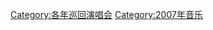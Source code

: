 {{Commonscat|2007 concert tours}}

[[Category:各年巡回演唱会|Category:各年巡回演唱会]]
[[Category:2007年音乐|Category:2007年音乐]]